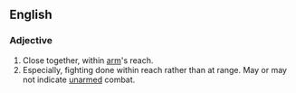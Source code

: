==English==
===Adjective===
{{en-adj|-}}

#Close together, within [[arm]]'s reach.
#Especially, fighting done within reach rather than at range.  May or may not indicate [[unarmed]] combat.